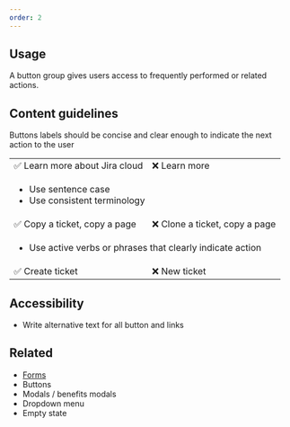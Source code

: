 ```yaml
---
order: 2
---
```


## Usage

A button group gives users access to frequently performed or related actions.

## Content guidelines

Buttons labels should be concise and clear enough to indicate the next action to the user

<table>
  <tr>
    <td> ✅ Learn more about Jira cloud</td>
    <td> ❌ Learn more</td>
  </tr>
  <td colspan="2">
    <ul>
      <li>Use sentence case</li>
      <li>Use consistent terminology </li>
    </ul>
  </td>
  <tr>
    <td> ✅ Copy a ticket, copy a page </td>
    <td> ❌ Clone a ticket, copy a page </td>
  </tr>
  <tr>
    <td colspan="2">
      <ul>
        <li> Use active verbs or phrases that clearly indicate action </li>
      </ul>
    </td>
  </tr>
  <tr>
    <td> ✅ Create ticket </td>
    <td> ❌ New ticket </td>
  </tr>
</table>

## Accessibility

- Write alternative text for all button and links


## Related

- [Forms](https://atlassian.design/guidelines/product/patterns/forms)
- Buttons
- Modals / benefits modals
- Dropdown menu
- Empty state
